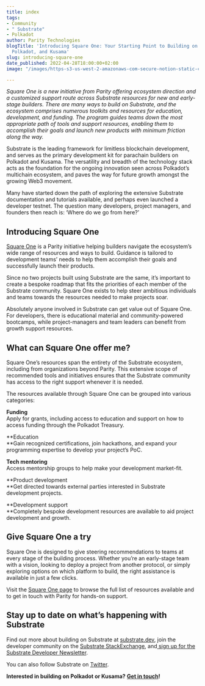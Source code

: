 ```yaml
---
title: index
tags:
- Community
- " Substrate"
- Polkadot
author: Parity Technologies
blogTitle: 'Introducing Square One: Your Starting Point to Building on Substrate,
  Polkadot, and Kusama'
slug: introducing-square-one
date_published: 2022-04-28T18:00:00+02:00
image: "/images/https-s3-us-west-2-amazonaws-com-secure-notion-static-com-a7c4eab6-da11-47aa-8bce-c93ab9a6022d-square_one.png"

---
```

_Square One is a new initiative from Parity offering ecosystem direction and a customized support route across Substrate resources for new and early-stage builders. There are many ways to build on Substrate, and the ecosystem comprises numerous toolkits and resources for education, development, and funding. The program guides teams down the most appropriate path of tools and support resources, enabling them to accomplish their goals and launch new products with minimum friction along the way._

Substrate is the leading framework for limitless blockchain development, and serves as the primary development kit for parachain builders on Polkadot and Kusama. The versatility and breadth of the technology stack acts as the foundation for the ongoing innovation seen across Polkadot’s multichain ecosystem, and paves the way for future growth amongst the growing Web3 movement.

Many have started down the path of exploring the extensive Substrate documentation and tutorials available, and perhaps even launched a developer testnet. The question many developers, project managers, and founders then reach is: ‘Where do we go from here?’

## Introducing Square One

[Square One](https://substrate.io/ecosystem/square-one/) is a Parity initiative helping builders navigate the ecosystem’s wide range of resources and ways to build. Guidance is tailored to development teams’ needs to help them accomplish their goals and successfully launch their products.

Since no two projects built using Substrate are the same, it’s important to create a bespoke roadmap that fits the priorities of each member of the Substrate community. Square One exists to help steer ambitious individuals and teams towards the resources needed to make projects soar.

Absolutely anyone involved in Substrate can get value out of Square One. For developers, there is educational material and community-powered bootcamps, while project-managers and team leaders can benefit from growth support resources.

## What can Square One offer me?

Square One’s resources span the entirety of the Substrate ecosystem, including from organizations beyond Parity. This extensive scope of recommended tools and initiatives ensures that the Substrate community has access to the right support whenever it is needed.

The resources available through Square One can be grouped into various categories:

**Funding**  
Apply for grants, including access to education and support on how to access funding through the Polkadot Treasury.

\**Education  
\**Gain recognized certifications, join hackathons, and expand your programming expertise to develop your project’s PoC.

**Tech mentoring**  
Access mentorship groups to help make your development market-fit.

\**Product development  
\**Get directed towards external parties interested in Substrate development projects.

\**Development support  
\**Completely bespoke development resources are available to aid project development and growth.

## Give Square One a try

Square One is designed to give steering recommendations to teams at every stage of the building process. Whether you’re an early-stage team with a vision, looking to deploy a project from another protocol, or simply exploring options on which platform to build, the right assistance is available in just a few clicks.

Visit the [Square One page](https://substrate.io/ecosystem/square-one/) to browse the full list of resources available and to get in touch with Parity for hands-on support.

## Stay up to date on what’s happening with Substrate

Find out more about building on Substrate at [substrate.dev](https://substrate.dev/), join the developer community on the [Substrate StackExchange](https://substrate.stackexchange.com/), and[ sign up for the Substrate Developer Newsletter](https://substrate.io/ecosystem/connect/newsletter/).

You can also follow Substrate on [Twitter](https://twitter.com/substrate_io).

**Interested in building on Polkadot or Kusama?** [**Get in touch**](https://info.polkadot.network/contact)**!**